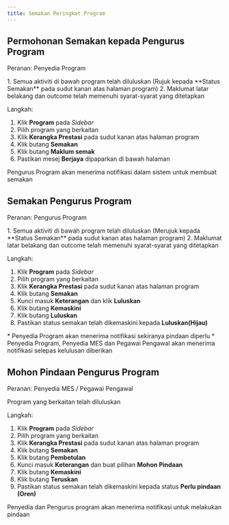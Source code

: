```yaml
---
title: Semakan Peringkat Program
---
```


## Permohonan Semakan kepada Pengurus Program
Peranan: Penyedia Program

<Callout title="Pra-syarat" type="warn">
1. Semua aktiviti di bawah program telah diluluskan (Rujuk kepada **Status Semakan** pada sudut kanan atas halaman program)
2. Maklumat latar belakang dan outcome telah memenuhi syarat-syarat yang ditetapkan
</Callout>

Langkah:
1. Klik **Program** pada *Sidebar*
2. Pilih program yang berkaitan
3. Klik **Kerangka Prestasi** pada sudut kanan atas halaman program
4. Klik butang **Semakan**  
5. Klik butang **Maklum semak**
6. Pastikan mesej **Berjaya** dipaparkan di bawah halaman

<Callout title="Outcome">
Pengurus Program akan menerima notifikasi dalam sistem untuk membuat semakan 
</Callout>

## Semakan Pengurus Program
Peranan: Pengurus Program

<Callout title="Pra-syarat" type="warn">
1. Semua aktiviti di bawah program telah diluluskan (Merujuk kepada **Status Semakan** pada sudut kanan atas halaman program)
2. Maklumat latar belakang dan outcome telah memenuhi syarat-syarat yang ditetapkan
</Callout>

Langkah:
1. Klik **Program** pada *Sidebar*
2. Pilih program yang berkaitan
3. Klik **Kerangka Prestasi** pada sudut kanan atas halaman program
4. Klik butang **Semakan** 
5. Kunci masuk **Keterangan** dan klik **Luluskan**
6. Klik butang **Kemaskini**
7. Klik butang **Luluskan**
8. Pastikan status semakan telah dikemaskini kepada **Luluskan(Hijau)**

<Callout title="Outcome">
* Penyedia Program akan menerima notifikasi sekiranya pindaan diperlu
* Penyedia Program, Penyedia MES dan Pegawai Pengawal akan menerima notifikasi selepas kelulusan diberikan
</Callout>

## Mohon Pindaan Pengurus Program
Peranan: Penyedia MES / Pegawai Pengawal

<Callout title="Pra-syarat" type="warn">
Program yang berkaitan telah diluluskan
</Callout>

Langkah:
1. Klik **Program** pada *Sidebar*
2. Pilih program yang berkaitan
3. Klik **Kerangka Prestasi** pada sudut kanan atas halaman program
4. Klik butang **Semakan** 
5. Klik butang **Pembetulan** 
6. Kunci masuk **Keterangan** dan buat pilihan **Mohon Pindaan**
7. Klik butang **Kemaskini**
8. Klik butang **Teruskan** 
9. Pastikan status semakan telah dikemaskini kepada status **Perlu pindaan (Oren)**

<Callout title="Outcome">
Penyedia dan Pengurus program akan menerima notifikasi untuk melakukan pindaan
</Callout>